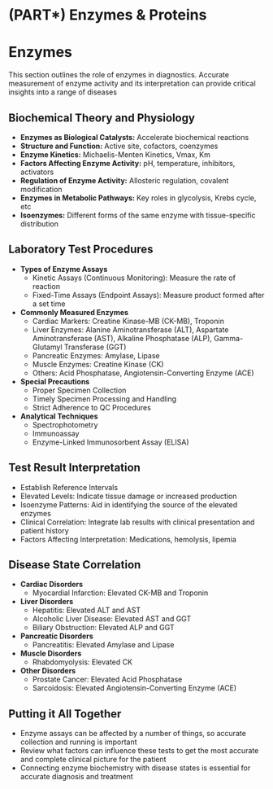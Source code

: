 # (PART\*) Enzymes & Proteins {-}

# Enzymes {-}

This section outlines the role of enzymes in diagnostics. Accurate measurement of enzyme activity and its interpretation can provide critical insights into a range of diseases

## **Biochemical Theory and Physiology** {-}

*   **Enzymes as Biological Catalysts:** Accelerate biochemical reactions
*   **Structure and Function:** Active site, cofactors, coenzymes
*   **Enzyme Kinetics:** Michaelis-Menten Kinetics, Vmax, Km
*   **Factors Affecting Enzyme Activity:** pH, temperature, inhibitors, activators
*   **Regulation of Enzyme Activity:** Allosteric regulation, covalent modification
*   **Enzymes in Metabolic Pathways:** Key roles in glycolysis, Krebs cycle, etc
*   **Isoenzymes:** Different forms of the same enzyme with tissue-specific distribution

## **Laboratory Test Procedures** {-}

*   **Types of Enzyme Assays**
    *   Kinetic Assays (Continuous Monitoring): Measure the rate of reaction
    *   Fixed-Time Assays (Endpoint Assays): Measure product formed after a set time
*   **Commonly Measured Enzymes**
    *   Cardiac Markers: Creatine Kinase-MB (CK-MB), Troponin
    *   Liver Enzymes: Alanine Aminotransferase (ALT), Aspartate Aminotransferase (AST), Alkaline Phosphatase (ALP), Gamma-Glutamyl Transferase (GGT)
    *   Pancreatic Enzymes: Amylase, Lipase
    *   Muscle Enzymes: Creatine Kinase (CK)
    *   Others: Acid Phosphatase, Angiotensin-Converting Enzyme (ACE)
*   **Special Precautions**
    *   Proper Specimen Collection
    *   Timely Specimen Processing and Handling
    *   Strict Adherence to QC Procedures
*   **Analytical Techniques**
    *   Spectrophotometry
    *   Immunoassay
    *   Enzyme-Linked Immunosorbent Assay (ELISA)

## **Test Result Interpretation** {-}

*   Establish Reference Intervals
*   Elevated Levels: Indicate tissue damage or increased production
*   Isoenzyme Patterns: Aid in identifying the source of the elevated enzymes
*   Clinical Correlation: Integrate lab results with clinical presentation and patient history
*   Factors Affecting Interpretation: Medications, hemolysis, lipemia

## **Disease State Correlation** {-}

*   **Cardiac Disorders**
    *   Myocardial Infarction: Elevated CK-MB and Troponin
*   **Liver Disorders**
    *   Hepatitis: Elevated ALT and AST
    *   Alcoholic Liver Disease: Elevated AST and GGT
    *   Biliary Obstruction: Elevated ALP and GGT
*   **Pancreatic Disorders**
    *   Pancreatitis: Elevated Amylase and Lipase
*   **Muscle Disorders**
    *   Rhabdomyolysis: Elevated CK
*   **Other Disorders**
    *   Prostate Cancer: Elevated Acid Phosphatase
    *   Sarcoidosis: Elevated Angiotensin-Converting Enzyme (ACE)

## **Putting it All Together** {-}

*   Enzyme assays can be affected by a number of things, so accurate collection and running is important
*   Review what factors can influence these tests to get the most accurate and complete clinical picture for the patient
*   Connecting enzyme biochemistry with disease states is essential for accurate diagnosis and treatment
